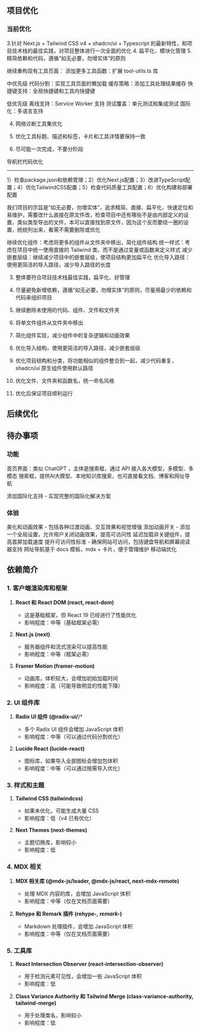 ## 项目优化

### 当前优化

3.针对 Next.js + Tailwind CSS v4 + shadcn/ui + Typescript 的最新特性，和项目技术栈的最佳实践，对项目整体进行一次全面的优化
4. 扁平化、模块化管理
5. 精简依赖和代码，遵循“如无必要，勿增实体”的原则

继续重构现有工具页面：
添加更多工具函数：扩展 tool-utils.ts 库

中优先级
代码分割：实现工具页面的懒加载
缓存策略：添加工具处理结果缓存
快捷键支持：全局快捷键和工具内快捷键

低优先级
离线支持：Service Worker 支持
测试覆盖：单元测试和集成测试
国际化：多语言支持

4. 网络诊断工具集优化

5. 优化工具标题、描述和标签，卡片和工具详情要保持一致
6. 尽可能一次完成，不要分阶段

导航栏代码优化

---

1）检查package.json和依赖管理；2）优化Next.js配置；3）改进TypeScript配置；4）优化TailwindCSS配置；5）检查代码质量工具配置；6）优化构建和部署配置

我们项目的宗旨是“如无必要，勿增实体”，追求精简、直接、扁平化、快速定位和易维护，需要改什么直接在原文件改，检查项目中还有哪些不是由内部定义的设置，类似类型导出的文件，本可以直接找到原文件，因为这个反而要绕一圈的设置，统统列出来，看需不需要删除或优化

继续优化组件：考虑将更多的组件从文件夹中移出，简化组件结构
统一样式：考虑在项目中统一使用直接的 Tailwind 类，而不是通过变量或函数来定义样式
减少嵌套层级：继续减少项目中的嵌套层级，使项目结构更加扁平化
优化导入路径：使用更简洁的导入路径，减少导入路径的长度

3. 整体要符合项目技术栈最佳实践，扁平化、好管理
4. 尽量避免新增依赖，遵循“如无必要，勿增实体”的原则，尽量用最少的依赖和代码来组织项目

1. 继续删除未使用的代码、组件、文件和文件夹
2. 将单文件组件从文件夹中移出
3. 简化组件实现，减少组件中的复杂逻辑和动画效果
4. 优化导入结构，使用更简洁的导入路径，减少嵌套层级
5. 优化项目结构和分类，将功能相似的组件整合到一起，减少代码重复，shadcn/ui 原生组件使用默认路径
6. 优化文件、文件夹和函数名，统一命名风格
7. 优化后保证项目顺利运行

## 后续优化

## 待办事项

### 功能

首页界面：类似 ChatGPT ，主体是搜索框，通过 API 接入各大模型，多模型、多模态
搜索框，提供AI大模型、本地知识库搜索，也可直接看文档、博客和网址导航

添加国际化支持 - 实现完整的国际化解决方案

### 体验

美化和动画效果 - 包括各种过渡动画、交互效果和视觉增强
添加动画开关 - 添加一个全局设置，允许用户关闭动画效果，提高可访问性
延迟加载非关键组件，提高首屏加载速度
提升可访问性标准 - 确保网站可访问，包括键盘导航和屏幕阅读器支持
网址导航基于 docs 模板，mdx + 卡片，便于管理维护
移动端优化

## 依赖简介

### 1. 客户端渲染库和框架

1. **React 和 React DOM (react, react-dom)**
   - 这是基础框架，但 React 19 已经进行了性能优化
   - 影响程度：中等（基础框架必需）

2. **Next.js (next)**
   - 服务器组件和流式渲染可以提高性能
   - 影响程度：中等（框架必需）

3. **Framer Motion (framer-motion)**
   - 动画库，体积较大，会增加初始加载时间
   - 影响程度：高（可能导致明显的性能下降）

### 2. UI 组件库

1. **Radix UI 组件 (@radix-ui/***)**
   - 多个 Radix UI 组件会增加 JavaScript 体积
   - 影响程度：中等（可以通过代码分割优化）

2. **Lucide React (lucide-react)**
   - 图标库，如果导入全部图标会增加包体积
   - 影响程度：中等（可以通过按需导入优化）

### 3. 样式和主题

1. **Tailwind CSS (tailwindcss)**
   - 如果未优化，可能生成大量 CSS
   - 影响程度：低（v4 已有优化）

2. **Next Themes (next-themes)**
   - 主题切换库，影响较小
   - 影响程度：低

### 4. MDX 相关

1. **MDX 相关库 (@mdx-js/loader, @mdx-js/react, next-mdx-remote)**
   - 处理 MDX 内容的库，会增加 JavaScript 体积
   - 影响程度：中等（仅在文档页面需要）

2. **Rehype 和 Remark 插件 (rehype-*, remark-*)**
   - Markdown 处理插件，会增加 JavaScript 体积
   - 影响程度：中等（仅在文档页面需要）

### 5. 工具库

1. **React Intersection Observer (react-intersection-observer)**
   - 用于检测元素可见性，会增加一些 JavaScript 体积
   - 影响程度：低

2. **Class Variance Authority 和 Tailwind Merge (class-variance-authority, tailwind-merge)**
   - 用于处理类名，影响较小
   - 影响程度：低
